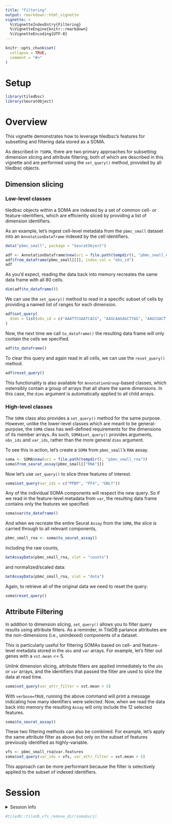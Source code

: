 ```yaml
---
title: "Filtering"
output: rmarkdown::html_vignette
vignette: >
  %\VignetteIndexEntry{Filtering}
  %\VignetteEngine{knitr::rmarkdown}
  %\VignetteEncoding{UTF-8}
---
```


```r
knitr::opts_chunk$set(
  collapse = TRUE,
  comment = "#>"
)
```

# Setup

```r
library(tiledbsc)
library(SeuratObject)
```

# Overview

This vignette demonstrates how to leverage tiledbsc's features for subsetting and filtering data stored as a SOMA.

As described in `?SOMA`, there are two primary approaches for subsetting: dimension slicing and attribute filtering, both of which are described in this vignette and are performed using the `set_query()` method, provided by all tiledbsc objects.

## Dimension slicing

### Low-level classes

tiledbsc objects within a SOMA are indexed by a set of common cell- or feature-identifiers, which are efficiently sliced by providing a list of dimension identifiers.

As an example, let's ingest cell-level metadata from the `pbmc_small` dataset into an `AnnotationDataframe` indexed by the cell identifiers.

```r
data("pbmc_small", package = "SeuratObject")

adf <- AnnotationDataframe$new(uri = file.path(tempdir(), "pbmc_small_obs"))
adf$from_dataframe(pbmc_small[[]], index_col = "obs_id")
adf
```

As you'd expect, reading the data back into memory recreates the same data frame with all 80 cells.

```r
dim(adf$to_dataframe())
```

We can use the `set_query()` method to read in a specific subset of cells by providing a named list of ranges for each dimension.

```r
adf$set_query(
  dims = list(obs_id = c("AAATTCGAATCACG", "AAGCAAGAGCTTAG", "AAGCGACTTTGACG"))
)
```

Now, the next time we call `to_dataframe()` the resulting data frame will only contain the cells we specified.

```r
adf$to_dataframe()
```

To clear this query and again read in all cells, we can use the `reset_query()` method.

```r
adf$reset_query()
```

This functionality is also available for `AnnotationGroup`-based classes, which ostensibly contain a group of arrays that all share the same dimensions. In this case, the `dims` argument is automatically applied to all child arrays.

### High-level classes

The `SOMA` class also provides a `set_query()` method for the same purpose. However, unlike the lower-level classes which are meant to be general-purpose,
the `SOMA` class has well-defined requirements for the dimensions of its member arrays. As such, `SOMA$set_query()` provides arguments, `obs_ids` and `var_ids`, rather than the more general `dims` argument.

To see this in action, let's create a `SOMA` from `pbmc_small`'s `RNA` assay.

```r
soma <- SOMA$new(uri = file.path(tempdir(), "pbmc_small_rna"))
soma$from_seurat_assay(pbmc_small[["RNA"]])
```

Now let's use `set_query()` to slice three features of interest.

```r
soma$set_query(var_ids = c("PPBP", "PF4", "GNLY"))
```

Any of the individual SOMA components will respect the new query. So if we read in the feature-level metadata from `var`, the resulting data frame contains only the features we specified.

```r
soma$var$to_dataframe()
```

And when we recreate the entire Seurat `Assay` from the `SOMA`, the slice is carried through to all relevant components,

```r
pbmc_small_rna <- soma$to_seurat_assay()
```

including the raw counts,

```r
GetAssayData(pbmc_small_rna, slot = "counts")
```

and normalized/scaled data:

```r
GetAssayData(pbmc_small_rna, slot = "data")
```

Again, to retrieve all of the original data we need to reset the query:

```r
soma$reset_query()
```

## Attribute Filtering

In addition to dimension slicing, `set_query()` allows you to filter query results using attribute filters. As a reminder, in TileDB parlance attributes are the non-dimensions (i.e., unindexed) components of a dataset.

This is particularly useful for filtering SOMAs based on cell- and feature-level metadata stored in the `obs` and `var` arrays. For example, let's filter out genes with a `vst.mean` <= 5.

Unlink dimension slicing, attribute filters are applied immediately to the `obs` or `var` arrays, and the identifiers that passed the filter are used to slice the data at read time.

```r
soma$set_query(var_attr_filter = vst.mean > 5)
```

With `verbose=TRUE`, running the above command will print a message indicating how many identifiers were selected. Now, when we read the data back into memory the resulting `Assay` will only include the 12 selected features.

```r
soma$to_seurat_assay()
```

These two filtering methods can also be combined. For example, let's apply the same attribute filter as above but only on the subset of features previously identified as highly-variable.

```r
vfs <- pbmc_small_rna@var.features
soma$set_query(var_ids = vfs, var_attr_filter = vst.mean > 5)
```

This approach can be more performant because the filter is selectively applied to the subset of indexed identifiers.

# Session

<details>
  <summary>Session Info</summary>
```r
sessionInfo()
```
</details>

```r
#tiledb::tiledb_vfs_remove_dir(soma$uri)
```
